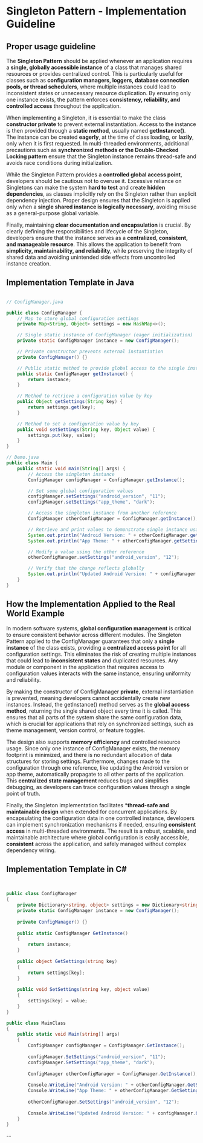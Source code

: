 

# Singleton Pattern - <text>Implementation Guideline</text>
 
## <div>Proper usage guideline</div>
The **Singleton Pattern** should be applied whenever an application requires a **single, globally accessible instance** of a class that manages shared resources or provides centralized control. This is particularly useful for classes such as **configuration managers, loggers, database connection pools, or thread schedulers**, where multiple instances could lead to inconsistent states or unnecessary resource duplication. By ensuring only one instance exists, the pattern enforces **consistency, reliability, and controlled access** throughout the application.

When implementing a Singleton, it is essential to make the class **constructor private** to prevent external instantiation. Access to the instance is then provided through a **static method**, usually named **getInstance()**. The instance can be created **eagerly**, at the time of class loading, or **lazily**, only when it is first requested. In multi-threaded environments, additional precautions such as **synchronized methods or the Double-Checked Locking pattern** ensure that the Singleton instance remains thread-safe and avoids race conditions during initialization.

While the Singleton Pattern provides a **controlled global access point**, developers should be cautious not to overuse it. Excessive reliance on Singletons can make the system **hard to test** and create **hidden dependencies**, as classes implicitly rely on the Singleton rather than explicit dependency injection. Proper design ensures that the Singleton is applied only when a **single shared instance is logically necessary**, avoiding misuse as a general-purpose global variable.

Finally, maintaining **clear documentation and encapsulation** is crucial. By clearly defining the responsibilities and lifecycle of the Singleton, developers ensure that the instance serves as a **centralized, consistent, and manageable resource**. This allows the application to benefit from **simplicity, maintainability, and reliability**, while preserving the integrity of shared data and avoiding unintended side effects from uncontrolled instance creation.

## <div>Implementation Template in Java</div> 

```java

// ConfigManager.java

public class ConfigManager {
    // Map to store global configuration settings
    private Map<String, Object> settings = new HashMap<>();

    // Single static instance of ConfigManager (eager initialization)
    private static ConfigManager instance = new ConfigManager();

    // Private constructor prevents external instantiation
    private ConfigManager() {}

    // Public static method to provide global access to the single instance
    public static ConfigManager getInstance() {
        return instance;
    }

    // Method to retrieve a configuration value by key
    public Object getSettings(String key) {
        return settings.get(key);
    }

    // Method to set a configuration value by key
    public void setSettings(String key, Object value) {
        settings.put(key, value);
    }
}

// Demo.java
public class Main {
    public static void main(String[] args) {
        // Access the singleton instance
        ConfigManager configManager = ConfigManager.getInstance();

        // Set some global configuration values
        configManager.setSettings("android_version", "11");
        configManager.setSettings("app_theme", "dark");

        // Access the singleton instance from another reference
        ConfigManager otherConfigManager = ConfigManager.getInstance();

        // Retrieve and print values to demonstrate single instance usage
        System.out.println("Android Version: " + otherConfigManager.getSettings("android_version"));
        System.out.println("App Theme: " + otherConfigManager.getSettings("app_theme"));

        // Modify a value using the other reference
        otherConfigManager.setSettings("android_version", "12");

        // Verify that the change reflects globally
        System.out.println("Updated Android Version: " + configManager.getSettings("android_version"));
    }
}


```

## <div>How the Implementation Applied to the Real World Example</div>

In modern software systems, **global configuration management** is critical to ensure consistent behavior across different modules. The Singleton Pattern applied to the <span>ConfigManager</span> guarantees that only a **single instance** of the class exists, providing a **centralized access point** for all configuration settings. This eliminates the risk of creating multiple instances that could lead to **inconsistent states** and duplicated resources. Any module or component in the application that requires access to configuration values interacts with the same instance, ensuring uniformity and reliability.

By making the constructor of <span>ConfigManager</span> **private**, external instantiation is prevented, meaning developers cannot accidentally create new instances. Instead, the <span>getInstance()</span> method serves as the **global access method**, returning the single shared object every time it is called. This ensures that all parts of the system share the same configuration data, which is crucial for applications that rely on synchronized settings, such as theme management, version control, or feature toggles.

The design also supports **memory efficiency** and controlled resource usage. Since only one instance of <span>ConfigManager</span> exists, the memory footprint is minimized, and there is no redundant allocation of data structures for storing settings. Furthermore, changes made to the configuration through one reference, like updating the Android version or app theme, automatically propagate to all other parts of the application. This **centralized state management** reduces bugs and simplifies debugging, as developers can trace configuration values through a single point of truth.

Finally, the Singleton implementation facilitates ***thread-safe and maintainable design** when extended for concurrent applications. By encapsulating the configuration data in one controlled instance, developers can implement synchronization mechanisms if needed, ensuring **consistent access** in multi-threaded environments. The result is a robust, scalable, and maintainable architecture where global configuration is easily accessible, **consistent** across the application, and safely managed without complex dependency wiring.

## <div>Implementation Template in C#</div>
``` csharp


public class ConfigManager
{
    private Dictionary<string, object> settings = new Dictionary<string, object>();
    private static ConfigManager instance = new ConfigManager();
    
    private ConfigManager() {}
    
    public static ConfigManager GetInstance()
    {
        return instance;
    }
    
    public object GetSettings(string key)
    {
        return settings[key];
    }
    
    public void SetSettings(string key, object value)
    {
        settings[key] = value;
    }
}

public class MainClass
{
    public static void Main(string[] args)
    {
        ConfigManager configManager = ConfigManager.GetInstance();
        
        configManager.SetSettings("android_version", "11");
        configManager.SetSettings("app_theme", "dark");
        
        ConfigManager otherConfigManager = ConfigManager.GetInstance();
        
        Console.WriteLine("Android Version: " + otherConfigManager.GetSettings("android_version"));
        Console.WriteLine("App Theme: " + otherConfigManager.GetSettings("app_theme"));
        
        otherConfigManager.SetSettings("android_version", "12");
        
        Console.WriteLine("Updated Android Version: " + configManager.GetSettings("android_version"));
    }
}

```
--

